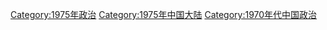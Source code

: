 [[Category:1975年政治|Category:1975年政治]]
[[Category:1975年中国大陆|Category:1975年中国大陆]]
[[Category:1970年代中国政治|Category:1970年代中国政治]]